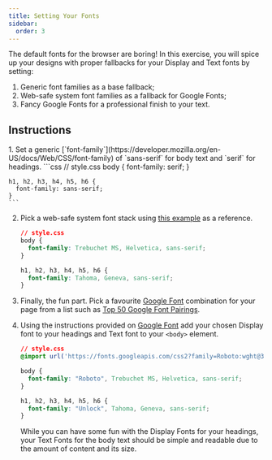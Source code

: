```yaml
---
title: Setting Your Fonts
sidebar:
  order: 3
---
```


The default fonts for the browser are boring! In this exercise, you will spice up your designs with proper fallbacks for your Display and Text fonts by setting:
1. Generic font families as a base fallback;
2. Web-safe system font families as a fallback for Google Fonts;
3. Fancy Google Fonts for a professional finish to your text.

## Instructions
<Steps>
1. Set a generic [`font-family`](https://developer.mozilla.org/en-US/docs/Web/CSS/font-family) of `sans-serif` for body text and `serif` for headings. 
    ```css
    // style.css
    body {
      font-family: serif;
    }

    h1, h2, h3, h4, h5, h6 {
      font-family: sans-serif;
    }
    ```
2. Pick a web-safe system font stack using [this example](https://codepen.io/browsertherapy/pen/eYNmYQP) as a reference.
    ```css "Trebuchet MS, Helvetica, " "Tahoma, Geneva, "
    // style.css
    body {
      font-family: Trebuchet MS, Helvetica, sans-serif;
    }

    h1, h2, h3, h4, h5, h6 {
      font-family: Tahoma, Geneva, sans-serif;
    }
    ```

3. Finally, the fun part. Pick a favourite [Google Font](https://fonts.google.com/) combination for your page from a list such as [Top 50 Google Font Pairings](https://www.pagecloud.com/blog/best-google-fonts-pairings).
4. Using the instructions provided on [Google Font](https://fonts.google.com/) add your chosen Display font to your headings and Text font to your `<body>` element.

    ```css {2} "\"Roboto", \" "\"Unlock\", "
    // style.css
    @import url('https://fonts.googleapis.com/css2?family=Roboto:wght@300&family=Unlock&display=swap');

    body {
      font-family: "Roboto", Trebuchet MS, Helvetica, sans-serif;
    }

    h1, h2, h3, h4, h5, h6 {
      font-family: "Unlock", Tahoma, Geneva, sans-serif;
    }
    ```
    <Aside type="caution" title="Keep it readable!">
    While you can have some fun with the Display Fonts for your headings, your Text Fonts for the body text should be simple and readable due to the amount of content and its size.
    </Aside>
</Steps>

